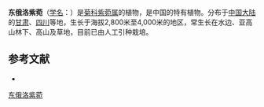 {{Speciesbox
| name = 东俄洛紫菀
| status = 
| status_system = 
| image = Aster tongolensis0.jpg
| genus = Aster
| species = tongolensis
| authority = Franch.
}}

'''东俄洛紫菀'''（[[学名|学名]]：{{lang|la|''Aster tongolensis''}}）是[[菊科|菊科]][[紫菀属|紫菀属]]的植物，是中国的特有植物。分布于[[中国大陆|中国大陆]]的[[甘肃|甘肃]]、[[四川|四川]]等地，生长于海拔2,800米至4,000米的地区，常生长在水边、亚高山林下、高山及草地，目前已由人工引种栽培。

== 参考文献 ==
<div class="references-small">
* {{cite web| url =http://www.bioinfo.cn/db05/KmzwSpecies.php?action=view&id=4308| title =东俄洛紫菀| work =《中国高等植物数据库全库》| publisher =中国科学院微生物研究所| author =昆明植物研究所| accessdate =2009-02-25| deadurl =yes| archiveurl =https://web.archive.org/web/20160305074034/http://www.bioinfo.cn/db05/KmzwSpecies.php?action=view&id=4308| archivedate =2016-03-05}}
</div>
{{Taxonbar|from=Q4810646}}

[[Category:紫菀属|东俄洛紫菀]]


{{植物小作品}}